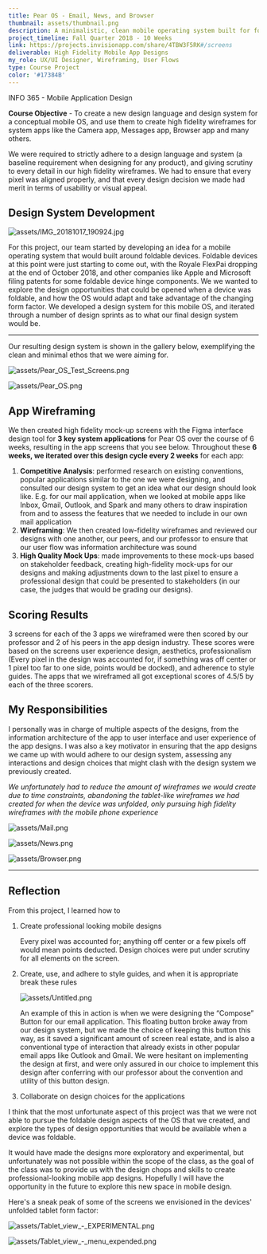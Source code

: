 ```yaml
---
title: Pear OS - Email, News, and Browser
thumbnail: assets/thumbnail.png
description: A minimalistic, clean mobile operating system built for foldable devices
project_timeline: Fall Quarter 2018 - 10 Weeks
link: https://projects.invisionapp.com/share/4TBW3F5RK#/screens
deliverable: High Fidelity Mobile App Designs
my_role: UX/UI Designer, Wireframing, User Flows
type: Course Project
color: '#17384B'
---
```


INFO 365 - Mobile Application Design

**Course Objective** - To create a new design language and design system for a conceptual mobile OS, and use them to create high fidelity wireframes for system apps like the Camera app, Messages app, Browser app and many others.

We were required to strictly adhere to a design language and system (a baseline requirement when designing for any product), and giving scrutiny to every detail in our high fidelity wireframes. We had to ensure that every pixel was aligned properly, and that every design decision we made had merit in terms of usability or visual appeal.

## Design System Development

![assets/IMG_20181017_190924.jpg](assets/IMG_20181017_190924.jpg)

For this project, our team started by developing an idea for a mobile operating system that would built around foldable devices. Foldable devices at this point were just starting to come out, with the Royale FlexPai dropping at the end of October 2018, and other companies like Apple and Microsoft filing patents for some foldable device hinge components. We we wanted to explore the design opportunities that could be opened when a device was foldable, and how the OS would adapt and take advantage of the changing form factor. We developed a design system for this mobile OS, and iterated through a number of design sprints as to what our final design system would be.

---

Our resulting design system is shown in the gallery below, exemplifying the clean and minimal ethos that we were aiming for.

![assets/Pear_OS_Test_Screens.png](assets/Pear_OS_Test_Screens.png)

![assets/Pear_OS.png](assets/Pear_OS.png)

## App Wireframing

We then created high fidelity mock-up screens with the Figma interface design tool for **3 key system applications** for Pear OS over the course of 6 weeks, resulting in the app screens that you see below. Throughout these **6 weeks, we iterated over this design cycle every 2 weeks** for each app:

1. **Competitive Analysis**: performed research on existing conventions, popular applications similar to the one we were designing, and consulted our design system to get an idea what our design should look like. E.g. for our mail application, when we looked at mobile apps like Inbox, Gmail, Outlook, and Spark and many others to draw inspiration from and to assess the features that we needed to include in our own mail application
2. **Wireframing**: We then created low-fidelity wireframes and reviewed our designs with one another, our peers, and our professor to ensure that our user flow was information architecture was sound
3. **High Quality Mock Ups**: made improvements to these mock-ups based on stakeholder feedback, creating high-fidelity mock-ups for our designs and making adjustments down to the last pixel to ensure a professional design that could be presented to stakeholders (in our case, the judges that would be grading our designs).

## Scoring Results

3 screens for each of the 3 apps we wireframed were then scored by our professor and 2 of his peers in the app design industry. These scores were based on the screens user experience design, aesthetics, professionalism (Every pixel in the design was accounted for, if something was off center or 1 pixel too far to one side, points would be docked), and adherence to style guides. The apps that we wireframed all got exceptional scores of 4.5/5 by each of the three scorers.

## **My Responsibilities**

I personally was in charge of multiple aspects of the designs, from the information architecture of the app to user interface and user experience of the app designs. I was also a key motivator in ensuring that the app designs we came up with would adhere to our design system, assessing any interactions and design choices that might clash with the design system we previously created.

*We unfortunately had to reduce the amount of wireframes we would create due to time constraints, abandoning the tablet-like wireframes we had created for when the device was unfolded, only pursuing high fidelity wireframes with the mobile phone experience*

![assets/Mail.png](assets/Mail.png)

![assets/News.png](assets/News.png)

![assets/Browser.png](assets/Browser.png)

---

## Reflection

From this project, I learned how to

1. Create professional looking mobile designs

    Every pixel was accounted for; anything off center or a few pixels off would mean points deducted. Design choices were put under scrutiny for all elements on the screen.

2. Create, use, and adhere to style guides, and when it is appropriate break these rules

    ![assets/Untitled.png](assets/Untitled.png)

    An example of this in action is when we were designing the “Compose” Button for our email application. This floating button broke away from our design system, but we made the choice of keeping this button this way, as it saved a significant amount of screen real estate, and is also a conventional type of interaction that already exists in other popular email apps like Outlook and Gmail. We were hesitant on implementing the design at first, and were only assured in our choice to implement this design after conferring with our professor about the convention and utility of this button design.

3. Collaborate on design choices for the applications

I think that the most unfortunate aspect of this project was that we were not able to pursue the foldable design aspects of the OS that we created, and explore the types of design opportunities that would be available when a device was foldable.

It would have made the designs more exploratory and experimental, but unfortunately was not possible within the scope of the class, as the goal of the class was to provide us with the design chops and skills to create professional-looking mobile app designs. Hopefully I will have the opportunity in the future to explore this new space in mobile design.

Here's a sneak peak of some of the screens we envisioned in the devices' unfolded tablet form factor:

![assets/Tablet_view_-_EXPERIMENTAL.png](assets/Tablet_view_-_EXPERIMENTAL.png)

![assets/Tablet_view_-_menu_expended.png](assets/Tablet_view_-_menu_expended.png)
